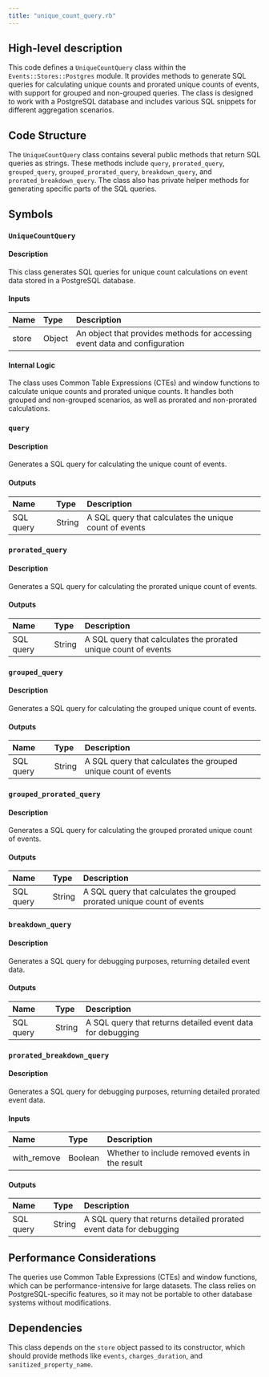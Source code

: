 ```yaml
---
title: "unique_count_query.rb"
---
```


## High-level description
This code defines a `UniqueCountQuery` class within the `Events::Stores::Postgres` module. It provides methods to generate SQL queries for calculating unique counts and prorated unique counts of events, with support for grouped and non-grouped queries. The class is designed to work with a PostgreSQL database and includes various SQL snippets for different aggregation scenarios.

## Code Structure
The `UniqueCountQuery` class contains several public methods that return SQL queries as strings. These methods include `query`, `prorated_query`, `grouped_query`, `grouped_prorated_query`, `breakdown_query`, and `prorated_breakdown_query`. The class also has private helper methods for generating specific parts of the SQL queries.

## Symbols

### `UniqueCountQuery`
#### Description
This class generates SQL queries for unique count calculations on event data stored in a PostgreSQL database.

#### Inputs
| Name | Type | Description |
|:-----|:-----|:------------|
| store | Object | An object that provides methods for accessing event data and configuration |

#### Internal Logic
The class uses Common Table Expressions (CTEs) and window functions to calculate unique counts and prorated unique counts. It handles both grouped and non-grouped scenarios, as well as prorated and non-prorated calculations.

### `query`
#### Description
Generates a SQL query for calculating the unique count of events.

#### Outputs
| Name | Type | Description |
|:-----|:-----|:------------|
| SQL query | String | A SQL query that calculates the unique count of events |

### `prorated_query`
#### Description
Generates a SQL query for calculating the prorated unique count of events.

#### Outputs
| Name | Type | Description |
|:-----|:-----|:------------|
| SQL query | String | A SQL query that calculates the prorated unique count of events |

### `grouped_query`
#### Description
Generates a SQL query for calculating the grouped unique count of events.

#### Outputs
| Name | Type | Description |
|:-----|:-----|:------------|
| SQL query | String | A SQL query that calculates the grouped unique count of events |

### `grouped_prorated_query`
#### Description
Generates a SQL query for calculating the grouped prorated unique count of events.

#### Outputs
| Name | Type | Description |
|:-----|:-----|:------------|
| SQL query | String | A SQL query that calculates the grouped prorated unique count of events |

### `breakdown_query`
#### Description
Generates a SQL query for debugging purposes, returning detailed event data.

#### Outputs
| Name | Type | Description |
|:-----|:-----|:------------|
| SQL query | String | A SQL query that returns detailed event data for debugging |

### `prorated_breakdown_query`
#### Description
Generates a SQL query for debugging purposes, returning detailed prorated event data.

#### Inputs
| Name | Type | Description |
|:-----|:-----|:------------|
| with_remove | Boolean | Whether to include removed events in the result |

#### Outputs
| Name | Type | Description |
|:-----|:-----|:------------|
| SQL query | String | A SQL query that returns detailed prorated event data for debugging |

## Performance Considerations
The queries use Common Table Expressions (CTEs) and window functions, which can be performance-intensive for large datasets. The class relies on PostgreSQL-specific features, so it may not be portable to other database systems without modifications.

## Dependencies
This class depends on the `store` object passed to its constructor, which should provide methods like `events`, `charges_duration`, and `sanitized_property_name`.